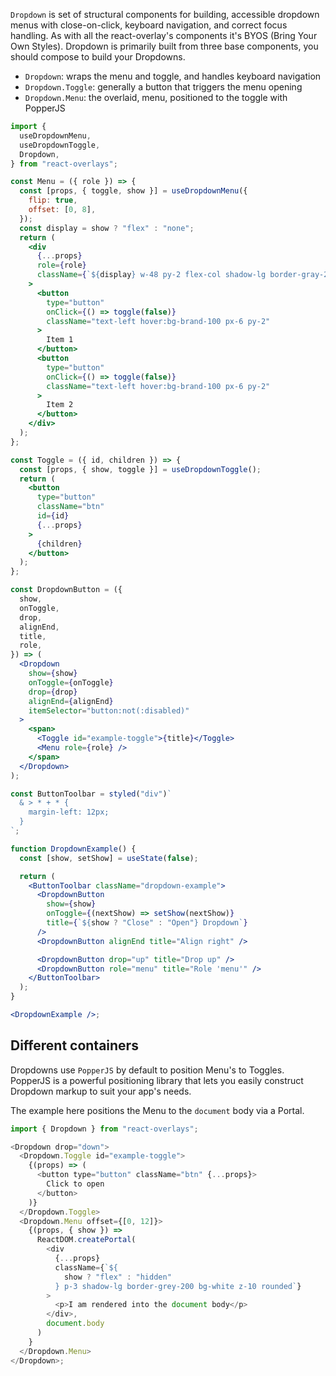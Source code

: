 `Dropdown` is set of structural components for building, accessible dropdown menus with close-on-click,
keyboard navigation, and correct focus handling. As with all the react-overlay's
components it's BYOS (Bring Your Own Styles). Dropdown is primarily
built from three base components, you should compose to build your Dropdowns.

- `Dropdown`: wraps the menu and toggle, and handles keyboard navigation
- `Dropdown.Toggle`: generally a button that triggers the menu opening
- `Dropdown.Menu`: the overlaid, menu, positioned to the toggle with PopperJS

```jsx
import {
  useDropdownMenu,
  useDropdownToggle,
  Dropdown,
} from "react-overlays";

const Menu = ({ role }) => {
  const [props, { toggle, show }] = useDropdownMenu({
    flip: true,
    offset: [0, 8],
  });
  const display = show ? "flex" : "none";
  return (
    <div
      {...props}
      role={role}
      className={`${display} w-48 py-2 flex-col shadow-lg border-gray-200 bg-white z-10 rounded`}
    >
      <button
        type="button"
        onClick={() => toggle(false)}
        className="text-left hover:bg-brand-100 px-6 py-2"
      >
        Item 1
      </button>
      <button
        type="button"
        onClick={() => toggle(false)}
        className="text-left hover:bg-brand-100 px-6 py-2"
      >
        Item 2
      </button>
    </div>
  );
};

const Toggle = ({ id, children }) => {
  const [props, { show, toggle }] = useDropdownToggle();
  return (
    <button
      type="button"
      className="btn"
      id={id}
      {...props}
    >
      {children}
    </button>
  );
};

const DropdownButton = ({
  show,
  onToggle,
  drop,
  alignEnd,
  title,
  role,
}) => (
  <Dropdown
    show={show}
    onToggle={onToggle}
    drop={drop}
    alignEnd={alignEnd}
    itemSelector="button:not(:disabled)"
  >
    <span>
      <Toggle id="example-toggle">{title}</Toggle>
      <Menu role={role} />
    </span>
  </Dropdown>
);

const ButtonToolbar = styled("div")`
  & > * + * {
    margin-left: 12px;
  }
`;

function DropdownExample() {
  const [show, setShow] = useState(false);

  return (
    <ButtonToolbar className="dropdown-example">
      <DropdownButton
        show={show}
        onToggle={(nextShow) => setShow(nextShow)}
        title={`${show ? "Close" : "Open"} Dropdown`}
      />
      <DropdownButton alignEnd title="Align right" />

      <DropdownButton drop="up" title="Drop up" />
      <DropdownButton role="menu" title="Role 'menu'" />
    </ButtonToolbar>
  );
}

<DropdownExample />;
```

## Different containers

Dropdowns use `PopperJS` by default to position Menu's to Toggles. PopperJS is a
powerful positioning library that lets you easily construct Dropdown markup to suit
your app's needs.

The example here positions the Menu to the `document` body via a Portal.

```js
import { Dropdown } from "react-overlays";

<Dropdown drop="down">
  <Dropdown.Toggle id="example-toggle">
    {(props) => (
      <button type="button" className="btn" {...props}>
        Click to open
      </button>
    )}
  </Dropdown.Toggle>
  <Dropdown.Menu offset={[0, 12]}>
    {(props, { show }) =>
      ReactDOM.createPortal(
        <div
          {...props}
          className={`${
            show ? "flex" : "hidden"
          } p-3 shadow-lg border-grey-200 bg-white z-10 rounded`}
        >
          <p>I am rendered into the document body</p>
        </div>,
        document.body
      )
    }
  </Dropdown.Menu>
</Dropdown>;
```
